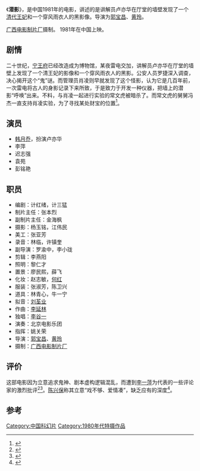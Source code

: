 {{电影信息框
| 導演 = [[郭宝昌|郭宝昌]]<br>[[黄玲|黄玲]]
| 編劇 = 计红绪<br>计三猛
| 監製 = 张本烈
| 制片 = 金海枫
| 攝影 = 杨玉铭<br>江伟民
| 剪輯 = 李燕阳
| 配樂 = [[李延林|李延林]]
| 音效 = [[刘荃业|刘荃业]]
| 製片商 = [[广西电影制片厂|广西电影制片厂]]
| 片長 = 100分钟
| 產地 = {{CHN}}
| 語言 = [[中文|中文]]
}}

《'''潜影'''》，是中国1981年的电影，讲述的是讲解员卢亦华在厅堂的墙壁发现了一个[[清代|清代]][[王妃|王妃]]和一个穿风雨衣人的黑影像。导演为[[郭宝昌|郭宝昌]]、[[黄玲|黄玲]]。

[[广西电影制片厂|广西电影制片厂]]摄制。 1981年在中国上映。

== 剧情 ==
二十世纪，[[寧王府|宁王府]]已经改造成为博物馆，某夜雷电交加，讲解员卢亦华在厅堂的墙壁上发现了一个清王妃的影像和一个穿风雨衣人的黑影。公安人员罗捷深入调查，决心揭开这个“鬼”谜。而管理员肖凌则早就发现了这个怪影，认为它是几百年前，一次雷电将古人的身影记录下来所致，于是致力于开发一种仪器，把墙上的潜影“呼唤”出来。不料，与肖凌一起进行实验的常文虎被暗杀了。而常文虎的舅舅冯杰一直支持肖凌实验，为了寻找某处财宝的位置<ref>{{Cite book|title=科幻文学馆 光影两万里 世界科幻影视简史|last=郑军编著；成追忆主编|first=|publisher=天津：[[百花文艺出版社|百花文艺出版社]]|year=2012.04|isbn=978-7-5306-6009-6|location=|pages=191-192}}</ref>。

==演员==
*[[韩月乔|韩月乔]]，扮演卢亦华
*李萍
*迟志强
*袁苑
*彭铭艳

== 职员 ==

* 编剧：计红绪，计三猛
* 制片主任：张本烈
* 副制片主任：金海枫
* 摄影：杨玉铭，江伟民
* 美工：张亚芳
* 录音：林临，许镇奎
* 副导演：罗渝中，李小珑
* 剪辑：李燕阳
* 照明：黎仁才
* 置景：廖民熙，薛飞
* 化妆：赵志敏，[[何红|何红]]
* 服装：张淑芳，陈卫兴
* 道具：林青心，牛一宁
* 拟音：[[刘荃业|刘荃业]]
* 作曲：[[李延林|李延林]]
* 独唱：[[李谷一|李谷一]]
* 演奏：北京电影乐团
* 指挥：姚关荣
* 导演：[[郭宝昌|郭宝昌]]、[[黄玲|黄玲]]
* 摄制：[[广西电影制片厂|广西电影制片厂]]

== 评价 ==
这部电影因为立意追求鬼神、剧本虚构逻辑混乱，而遭到[[李一萍|李一萍]]为代表的一些评论家的激烈批评<ref>{{Cite book|title=落英集|last=李一萍著|first=|publisher=沈阳：[[春风文艺出版社|春风文艺出版社]]|year=1995.04|isbn=7-5313-1476-2|location=|pages=93}}</ref><ref>{{Cite book|title=中国大众影评编|last=钟惦斐主编；[[中国电影评论学会|中国电影评论学会]]|first=|publisher=北京：[[中国电影出版社|中国电影出版社]]|year=1986.12|isbn=|location=|pages=67-68}}</ref>。[[陈兴保|陈兴保]]称其立意“戏不够、爱情凑”，缺乏应有的深度<ref>{{Cite book|title=影视求索 影视艺术欣赏|last=陈兴保，魏建华著|first=|publisher=北京：[[知识出版社|知识出版社]]|year=1988.01|isbn=7-5015-0105-X|location=|pages=222-223}}</ref>。

==参考==
{{reflist}}
[[Category:中国科幻片|Category:中国科幻片]]
[[Category:1980年代特摄作品|Category:1980年代特摄作品]]